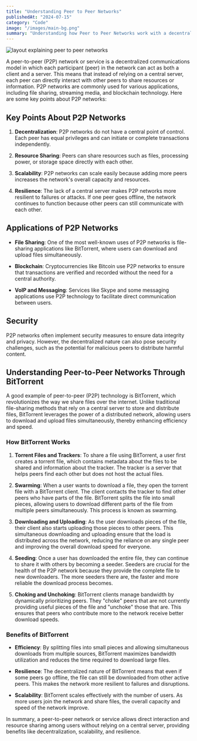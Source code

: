 ```yaml
---
title: "Understanding Peer to Peer Networks"
publishedAt: "2024-07-15"
category: "Code"
image: "/images/main-bg.png"
summary: "Understanding how Peer to Peer Networks work with a decentralized communications model."
---
```


<Image
  src="/images/peer-to-peer.avif"
  alt="layout explaining peer to peer networks"
  width={1022}
  height={486}
  priority
/>

A peer-to-peer (P2P) network or service is a decentralized communications model in which each participant (peer) in the network can act as both a client and a server. This means that instead of relying on a central server, each peer can directly interact with other peers to share resources or information. P2P networks are commonly used for various applications, including file sharing, streaming media, and blockchain technology. Here are some key points about P2P networks:

## Key Points About P2P Networks

1. **Decentralization**: P2P networks do not have a central point of control. Each peer has equal privileges and can initiate or complete transactions independently.

2. **Resource Sharing**: Peers can share resources such as files, processing power, or storage space directly with each other.

3. **Scalability**: P2P networks can scale easily because adding more peers increases the network's overall capacity and resources.

4. **Resilience**: The lack of a central server makes P2P networks more resilient to failures or attacks. If one peer goes offline, the network continues to function because other peers can still communicate with each other.

## Applications of P2P Networks

- **File Sharing**: One of the most well-known uses of P2P networks is file-sharing applications like BitTorrent, where users can download and upload files simultaneously.

- **Blockchain**: Cryptocurrencies like Bitcoin use P2P networks to ensure that transactions are verified and recorded without the need for a central authority.

- **VoIP and Messaging**: Services like Skype and some messaging applications use P2P technology to facilitate direct communication between users.

## Security

P2P networks often implement security measures to ensure data integrity and privacy. However, the decentralized nature can also pose security challenges, such as the potential for malicious peers to distribute harmful content.

## Understanding Peer-to-Peer Networks Through BitTorrent

A good example of peer-to-peer (P2P) technology is BitTorrent, which revolutionizes the way we share files over the internet. Unlike traditional file-sharing methods that rely on a central server to store and distribute files, BitTorrent leverages the power of a distributed network, allowing users to download and upload files simultaneously, thereby enhancing efficiency and speed.

### How BitTorrent Works

1. **Torrent Files and Trackers**: To share a file using BitTorrent, a user first creates a torrent file, which contains metadata about the files to be shared and information about the tracker. The tracker is a server that helps peers find each other but does not host the actual files.

2. **Swarming**: When a user wants to download a file, they open the torrent file with a BitTorrent client. The client contacts the tracker to find other peers who have parts of the file. BitTorrent splits the file into small pieces, allowing users to download different parts of the file from multiple peers simultaneously. This process is known as swarming.

3. **Downloading and Uploading**: As the user downloads pieces of the file, their client also starts uploading those pieces to other peers. This simultaneous downloading and uploading ensure that the load is distributed across the network, reducing the reliance on any single peer and improving the overall download speed for everyone.

4. **Seeding**: Once a user has downloaded the entire file, they can continue to share it with others by becoming a seeder. Seeders are crucial for the health of the P2P network because they provide the complete file to new downloaders. The more seeders there are, the faster and more reliable the download process becomes.

5. **Choking and Unchoking**: BitTorrent clients manage bandwidth by dynamically prioritizing peers. They "choke" peers that are not currently providing useful pieces of the file and "unchoke" those that are. This ensures that peers who contribute more to the network receive better download speeds.

### Benefits of BitTorrent

- **Efficiency**: By splitting files into small pieces and allowing simultaneous downloads from multiple sources, BitTorrent maximizes bandwidth utilization and reduces the time required to download large files.

- **Resilience**: The decentralized nature of BitTorrent means that even if some peers go offline, the file can still be downloaded from other active peers. This makes the network more resilient to failures and disruptions.

- **Scalability**: BitTorrent scales effectively with the number of users. As more users join the network and share files, the overall capacity and speed of the network improve.

In summary, a peer-to-peer network or service allows direct interaction and resource sharing among users without relying on a central server, providing benefits like decentralization, scalability, and resilience.
